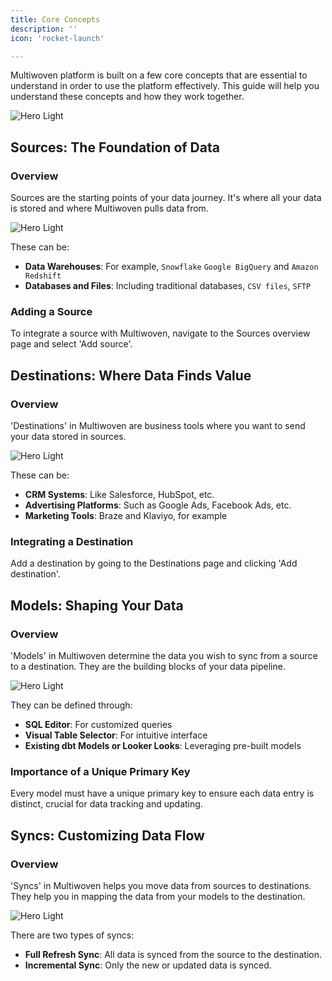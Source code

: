 ```yaml
---
title: Core Concepts
description: ''
icon: 'rocket-launch'

---
```


Multiwoven platform is built on a few core concepts that are essential to understand in order to use the platform effectively. This guide will help you understand these concepts and how they work together.

<img
  className="block"
  src="https://res.cloudinary.com/dspflukeu/image/upload/v1714756028/AIS/Core_Concepts_v4o7rp.png"
  alt="Hero Light"
/>


## Sources: The Foundation of Data

### Overview
Sources are the starting points of your data journey. It's where all your data is stored and where Multiwoven pulls data from.

<img
  className="block"
  src="https://res.cloudinary.com/dspflukeu/image/upload/v1714756029/AIS/Sources_xrjsvz.png"
  alt="Hero Light"
/>

These can be:
- **Data Warehouses**: For example, `Snowflake` `Google BigQuery` and `Amazon Redshift`
- **Databases and Files**: Including traditional databases, `CSV files`, `SFTP`


### Adding a Source
To integrate a source with Multiwoven, navigate to the Sources overview page and select 'Add source'.

## Destinations: Where Data Finds Value

### Overview

'Destinations' in Multiwoven are business tools where you want to send your data stored in sources. 

<img
  className="block"
  src="https://res.cloudinary.com/dspflukeu/image/upload/v1714756029/AIS/Destinations_p2du4o.png"
  alt="Hero Light"
/>

These can be:
- **CRM Systems**: Like Salesforce, HubSpot, etc.
- **Advertising Platforms**: Such as Google Ads, Facebook Ads, etc.
- **Marketing Tools**: Braze and Klaviyo, for example

### Integrating a Destination
Add a destination by going to the Destinations page and clicking 'Add destination'.

## Models: Shaping Your Data

### Overview
'Models' in Multiwoven determine the data you wish to sync from a source to a destination. They are the building blocks of your data pipeline.

<img
  className="block"
  src="https://res.cloudinary.com/dspflukeu/image/upload/v1714756030/AIS/Models_dyihll.png"
  alt="Hero Light"
/>

They can be defined through:

- **SQL Editor**: For customized queries
- **Visual Table Selector**: For intuitive interface
- **Existing dbt Models or Looker Looks**: Leveraging pre-built models

### Importance of a Unique Primary Key
Every model must have a unique primary key to ensure each data entry is distinct, crucial for data tracking and updating.

## Syncs: Customizing Data Flow

### Overview
'Syncs' in Multiwoven helps you move data from sources to destinations. They help you in mapping the data from your models to the destination.

<img
  className="block"
  src="https://res.cloudinary.com/dspflukeu/image/upload/v1714756030/AIS/Syncs_dncrnv.png"
  alt="Hero Light"
/>

There are two types of syncs:
- **Full Refresh Sync**: All data is synced from the source to the destination.
- **Incremental Sync**: Only the new or updated data is synced.